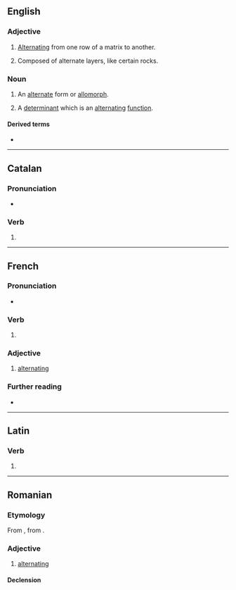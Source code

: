 ==English==

===Adjective===
{{en-adj|-}}

# [[alternate|Alternating]] from one row of a matrix to another.
# {{lb|en|geology}} Composed of alternate layers, like certain rocks.

===Noun===
{{en-noun}}

# {{lb|en|linguistics}} An [[alternate]] form or [[allomorph]].
# {{lb|en|mathematics}} A [[determinant]] which is an [[alternating]] [[function]].

====Derived terms====
* {{l|en|alternant matrix}}

----

==Catalan==

===Pronunciation===
* {{ca-IPA}}

===Verb===
{{head|ca|present participle}}

# {{ca-verb form of|t=pres|m=ptc|alternar}}

----

==French==

===Pronunciation===
* {{audio|fr|LL-Q150 (fra)-WikiLucas00-alternant.wav|Audio}}

===Verb===
{{head|fr|present participle}}

# {{present participle of|fr|alterner|nocat=1}}

===Adjective===
{{fr-adj}}

# [[alternating]]

===Further reading===
* {{R:TLFi}}

----

==Latin==

===Verb===
{{la-verb-form|alternant}}

# {{inflection of|la|alternō||3|p|pres|actv|indc}}

----

==Romanian==

===Etymology===
From {{bor|ro|fr|alternant}}, from {{der|ro|la|alternare}}.

===Adjective===
{{ro-adj}}

# [[alternating]]

====Declension====
{{ro-decl-adj}}